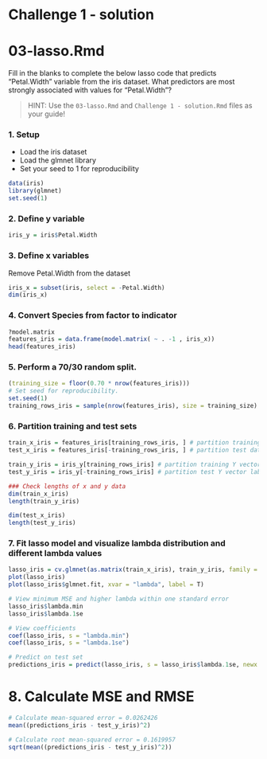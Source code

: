 # Challenge 1 - solution
# 03-lasso.Rmd 

Fill in the blanks to complete the below lasso code that predicts "Petal.Width" variable from the iris dataset. What predictors are most strongly associated with values for "Petal.Width"? 

> HINT: Use the `03-lasso.Rmd` and `Challenge 1 - solution.Rmd` files as your guide!

### 1. Setup
- Load the iris dataset 
- Load the glmnet library
- Set your seed to 1 for reproducibility

```r
data(iris)
library(glmnet)
set.seed(1)
```

### 2. Define y variable

```r
iris_y = iris$Petal.Width
```

### 3. Define x variables

Remove Petal.Width from the dataset

```r
iris_x = subset(iris, select = -Petal.Width)
dim(iris_x)
```

### 4. Convert Species from factor to indicator

```r
?model.matrix
features_iris = data.frame(model.matrix( ~ . -1 , iris_x))
head(features_iris)
```

### 5. Perform a 70/30 random split.

```r
(training_size = floor(0.70 * nrow(features_iris)))
# Set seed for reproducibility.
set.seed(1)
training_rows_iris = sample(nrow(features_iris), size = training_size)
```

### 6. Partition training and test sets

```r
train_x_iris = features_iris[training_rows_iris, ] # partition training dataset
test_x_iris = features_iris[-training_rows_iris, ] # partition test dataset

train_y_iris = iris_y[training_rows_iris] # partition training Y vector labels
test_y_iris = iris_y[-training_rows_iris] # partition test Y vector labels

### Check lengths of x and y data
dim(train_x_iris)
length(train_y_iris)

dim(test_x_iris)
length(test_y_iris)
```

### 7. Fit lasso model and visualize lambda distribution and different lambda values

```r
lasso_iris = cv.glmnet(as.matrix(train_x_iris), train_y_iris, family = "gaussian", alpha = 1)
plot(lasso_iris)
plot(lasso_iris$glmnet.fit, xvar = "lambda", label = T)

# View minimum MSE and higher lambda within one standard error
lasso_iris$lambda.min
lasso_iris$lambda.1se

# View coefficients
coef(lasso_iris, s = "lambda.min")
coef(lasso_iris, s = "lambda.1se")

# Predict on test set
predictions_iris = predict(lasso_iris, s = lasso_iris$lambda.1se, newx = as.matrix(test_x_iris))
```

# 8. Calculate MSE and RMSE

```r
# Calculate mean-squared error = 0.0262426
mean((predictions_iris - test_y_iris)^2)

# Calculate root mean-squared error = 0.1619957
sqrt(mean((predictions_iris - test_y_iris)^2))
```
